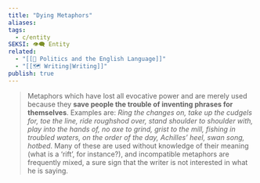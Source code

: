 ```yaml
---
title: "Dying Metaphors"
aliases: 
tags:
  - c/entity
SEKSI: 👁️‍🗨️ Entity
related:
  - "[[📰 Politics and the English Language]]"
  - "[[🗺️ Writing|Writing]]"
publish: true
---
```

> Metaphors which have lost all evocative power and are merely used because they **save people the trouble of inventing phrases for themselves**. Examples are: *Ring the changes on, take up the cudgels for, toe the line, ride roughshod over, stand shoulder to shoulder with, play into the hands of, no axe to grind, grist to the mill, fishing in troubled waters, on the order of the day, Achilles’ heel, swan song, hotbed*. Many of these are used without knowledge of their meaning (what is a ‘rift’, for instance?), and incompatible metaphors are frequently mixed, a sure sign that the writer is not interested in what he is saying.
